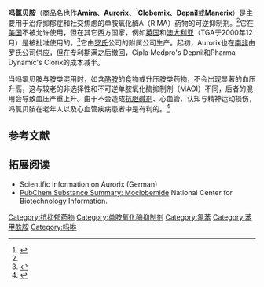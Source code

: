 {{medical}}
{{Drugbox
| Verifiedfields = changed
| verifiedrevid = 457784738
| IUPAC_name = 4-chloro-''N''-(2-morpholin-4-ylethyl)benzamide
| image = Moclobemide.svg
| width = 250
| image2 = Moclobemide3Dan.gif
| width2 = 225
<!--Clinical data-->
| tradename = Amira, Aurorix, Clobemix, Depnil, Manerix
| Drugs.com = {{drugs.com|CONS|moclobemide}}
| pregnancy_AU = B3
| legal_AU = S4
| legal_CA = Rx-only
| legal_UK = POM
| legal_status = 
| routes_of_administration = oral
<!--Pharmacokinetic data-->
| bioavailability = 55-95% (increases with repeat administration)<ref>{{cite journal|last=Fitton|first=A|author2=Faulds, D |author3=Goa, KL |title=Moclobemide. A review of its pharmacological properties and therapeutic use in depressive illness|journal=Drugs|date=April 1992|volume=43|issue=4|pages=561–596|pmid=1377119|doi=10.2165/00003495-199243040-00009}}</ref>
| protein_bound = 50%<ref name = MAOA>{{cite journal|last=Schoerlin|first=MP|author2=Mayersohn, M |author3=Korn, A |author4= Eggers, H |title=Disposition kinetics of moclobemide, a monoamine oxidase-A enzyme inhibitor: single and multiple dosing in normal subjects|url=https://archive.org/details/sim_clinical-pharmacology-and-therapeutics_1987-10_42_4/page/395|journal=Clinical Pharmacology and Therapeutics|date=October 1987|volume=42|issue=4|pages=395–404|pmid=3665338}}</ref>
| metabolism = [[Hepatic|Hepatic]]
| elimination_half-life = 1-2 hours, 4 hours (elderly)<ref name = Lancet>{{cite journal|last=Freeman|first=H|date=December 1993|title=Moclobemide|journal=Lancet|volume=342|issue=8886-8887|pages=1528–1532|doi=10.1016/S0140-6736(05)80090-X|pmid=7902906}}</ref><ref>{{cite journal|last=Gex-Fabry|first=M|author2=Balant-Gorgia, AE |author3=Balant, LP |title=Potential of concentration monitoring data for a short half-life drug: analysis of pharmacokinetic variability for moclobemide|journal=Therapeutic Drug Monitoring|date=February 1995|volume=17|issue=1|pages=39–46|pmid=7725375|doi=10.1097/00007691-199502000-00007}}</ref>
| excretion = [[Renal|Renal]], [[Faeces|Faecal]] (<5%)<ref name = MAOA />
<!--识别信息-->
| IUPHAR_ligand = 7428
| CAS_number_Ref = {{cascite|correct|??}}
| CAS_number = 71320-77-9
| ATC_prefix = N06
| ATC_suffix = AG02
| PubChem = 4235
| DrugBank_Ref = {{drugbankcite|correct|drugbank}}
 | DrugBank = DB01171
| ChemSpiderID_Ref = {{chemspidercite|correct|chemspider}}
| ChemSpiderID = 4087
| UNII_Ref = {{fdacite|correct|FDA}}
| UNII = PJ0Y7AZB63
| KEGG_Ref = {{keggcite|correct|kegg}}
| KEGG = D02561
| ChEBI_Ref = {{ebicite|changed|EBI}} 
| ChEBI = 83531
| ChEMBL_Ref = {{ebicite|correct|EBI}}
| ChEMBL = 86304
<!--化学（分子）信息-->
| C=13 | H=17 | Cl=1 | N=2 | O=2 
| molecular_weight = 268.739 g/mol
| smiles = Clc1ccc(cc1)C(=O)NCCN2CCOCC2
| StdInChI_Ref = {{stdinchicite|correct|chemspider}}
| StdInChI = 1S/C13H17ClN2O2/c14-12-3-1-11(2-4-12)13(17)15-5-6-16-7-9-18-10-8-16/h1-4H,5-10H2,(H,15,17)
| StdInChIKey_Ref = {{stdinchicite|correct|chemspider}}
| StdInChIKey = YHXISWVBGDMDLQ-UHFFFAOYSA-N
}}
'''吗氯贝胺'''（商品名也作'''Amira'''、'''Aurorix'''、<ref name="pmid8023056">{{cite journal |author=Scheen AJ |title=[Drug of the month. Moclobemide (Aurorix)] |language=fr |journal=Rev Med Liege |volume=49 |issue=5 |pages=291–2 |date=May 1994 |pmid=8023056 }}</ref>'''Clobemix'''、'''Depnil'''或'''Manerix'''）是主要用于治疗抑郁症和社交焦虑的单胺氧化酶A（RIMA）药物的可逆抑制剂。<ref name="pmid8875133"/>它在[[美国|美国]]不被允许使用，但在其它西方国家，例如[[英国|英国]]和[[澳大利亚|澳大利亚]]（TGA于2000年12月）是被批准使用的。<ref name=SANDOZ>{{cite web|title=PRODUCT INFORMATION MOCLOBEMIDE SANDOZ® 150mg and 300mg TABLETS|url=https://www.ebs.tga.gov.au/ebs/picmi/picmirepository.nsf/pdf?OpenAgent&id=CP-2010-PI-01146-3|work=TGA eBusiness Services|publisher=Sandoz|accessdate=16 October 2013|date=6 March 2012|archive-date=2020-09-21|archive-url=https://web.archive.org/web/20200921165506/https://www.ebs.tga.gov.au/ebs/picmi/picmirepository.nsf/pdf?OpenAgent&id=CP-2010-PI-01146-3|dead-url=no}}</ref>它由[[罗氏|罗氏]]公司的附属公司生产。起初，Aurorix也在[[南非|南非]]由罗氏公司供应，但在专利期满之后撤回，Cipla Medpro's Depnil和Pharma Dynamic's Clorix的成本减半。

当吗氯贝胺与胺类混用时，如含[[酪胺|酪胺]]的食物或升压胺类药物，不会出现显著的血压升高，这与较老的非选择性和不可逆单胺氧化酶抑制剂（MAOI）不同，后者的混用会导致血压严重上升。由于不会造成[[抗胆碱剂|抗胆碱剂]]、心血管、认知与精神运动损伤，吗氯贝胺在老年人以及心血管疾病患者中是有利的。<ref name="pmid8875133">{{cite journal |vauthors=Fulton B, Benfield P |title=Moclobemide. An update of its pharmacological properties and therapeutic use |journal=Drugs |volume=52 |issue=3 |pages=450–74 |date=September 1996 |pmid=8875133 |doi=10.2165/00003495-199652030-00013}}</ref>

==参考文献==
{{reflist}}

==拓展阅读==
*Scientific Information on Aurorix (German)
*[http://pubchem.ncbi.nlm.nih.gov/summary/summary.cgi?sid=189524 PubChem Substance Summary: Moclobemide]{{Wayback|url=http://pubchem.ncbi.nlm.nih.gov/summary/summary.cgi?sid=189524 |date=20130617171523 }} National Center for Biotechnology Information.
{{抗抑郁药}}
{{ADHD_pharmacotherapies}}
[[Category:抗抑郁药物|Category:抗抑郁药物]]
[[Category:单胺氧化酶抑制剂|Category:单胺氧化酶抑制剂]]
[[Category:氯苯|Category:氯苯]]
[[Category:苯甲酰胺|Category:苯甲酰胺]]
[[Category:吗啉|Category:吗啉]]